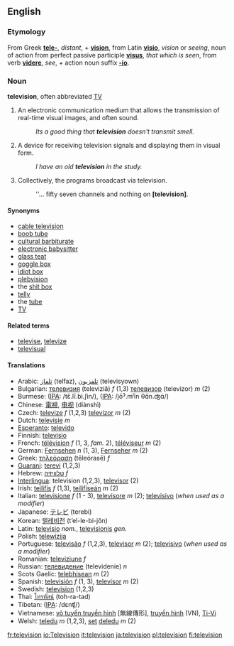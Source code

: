 {{Wikipedia}}
==English==
===Etymology===
From Greek '''[[tele-]]''', ''distant'', + '''[[vision]]''', from Latin '''[[visio]]''', ''vision'' or ''seeing'', noun of action from perfect passive participle '''[[visus]]''', ''that which is seen'', from verb '''[[videre]]''', ''see'', + action noun suffix '''[[-io]]'''.

===Noun===
'''television''', often abbreviated [[TV]]

# An electronic communication medium that allows the transmission of real-time visual images, and often sound.
#: ''Its a good thing that '''television''' doesn't transmit smell.''
# A device for receiving television signals and displaying them in visual form.
#: ''I have an old '''television''' in the study.''
# Collectively, the programs broadcast via television.
#: ''... fifty seven channels and nothing on '''[television]'''.

====Synonyms====
*[[cable television]]
*[[boob tube]]
*[[cultural barbiturate]]
*[[electronic babysitter]]
*[[glass teat]]
*[[goggle box]]
*[[idiot box]]
*[[plebvision]]
*the [[shit box]]
*[[telly]]
*the [[tube]]
*[[TV]]

====Related terms====
*[[televise]], [[televize]]
*[[televisual]]

====Translations====
*Arabic: [[تلفاز]] (telfaz), [[تلفزيون]] (televisyown)
*Bulgarian: [[телевизия]] (televiziǎ) ''f'' (1,3) [[телевизор]] (televizor) ''m'' (2)
*Burmese: ([[IPA]]: /tɛ̄.lī.bì.ʃìn/), ([[IPA]]: /jōˀ.mʲīn θɑ̄n.ʤɑ̀/)
*Chinese: [[電視]], [[电视]] (diànshì)
*Czech: [[televize]] ''f'' (1,2,3) [[televizor]] ''m'' (2)
*Dutch: [[televisie]] ''m''
*[[Esperanto]]: [[televido]]
*Finnish: [[televisio]]
*French: [[télévision]] ''f'' (1, 3,  ''fam.'' 2), [[téléviseur]] ''m'' (2)
*German: [[:de:Fernsehen|Fernsehen]] ''n'' (1, 3), [[:de:Fernseher|Fernseher]] ''m'' (2)
*Greek: [[τηλεόραση]] (tēleórasē) ''f''
*[[Guarani]]: [[terevi]] (1,2,3)
*Hebrew: [[טלוויזיה]] ''f''
*[[Interlingua]]: television (1,2,3), [[televisor]] (2)
*Irish: [[teilifís]] ''f'' (1,3), [[teilifíseán]] ''m'' (2)
*Italian: [[televisione]] ''f'' (1 - 3), [[televisore]] ''m'' (2); [[televisivo]] (''when used as a modifier'')
*Japanese: [[テレビ]] (terebi)
*Korean: [[텔레비전]] (tʼel-le-bi-jŏn)
*Latin: [[televisio]] ''nom.'', [[televisionis]] ''gen.''
*Polish: [[telewizija]]
*Portuguese: [[televisão]] ''f'' (1,2,3), [[televisor]] ''m'' (2); [[televisivo]] (''when used as a modifier'')
*Romanian: [[televiziune]] ''f''
*Russian: [[телевидение]] (televidenie) ''n''
*Scots Gaelic: [[telebhisean]] ''m'' (2)
*Spanish: [[televisión]] ''f'' (1, 3), [[televisor]] ''m'' (2)
*Swedish: [[television]] (1,2,3)
*Thai: [[โทรทัศน์]] (toh-ra-tad)
*Tibetan: ([[IPA]]: /dɛnʧ/)
*Vietnamese: [[vô tuyến truyền hình]] [無線傳形], [[truyền hình]] (VN), [[Ti-Vi]]
*Welsh: [[teledu]] ''m'' (1,2,3), [[set]] [[teledu|deledu]] ''m'' (2)

[[fr:television]]
[[io:Television]]
[[it:television]]
[[ja:television]]
[[pl:television]]
[[fi:television]]